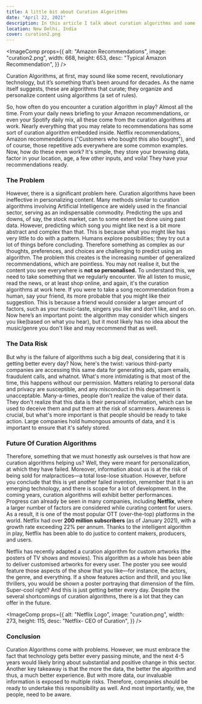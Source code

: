 ```yaml
---
title: A little bit about Curation Algorithms
date: "April 22, 2021"
description: In this article I talk about curation algorithms and some of their lesser known flaws. These algorithms are present everywhere and it is important to know how these work.
location: New Delhi, India
cover: curation2.png
---
```


<ImageComp
  props={{
    alt: "Amazon Recommendations",
    image: "curation2.png",
    width: 668,
    height: 653,
    desc: "Typical Amazon Recommendation",
  }}
/>

Curation Algorithms, at first, may sound like some recent, revolutionary technology, but it’s something that’s been around for decades. As the name itself suggests, these are algorithms that curate; they organize and personalize content using algorithms (a set of rules).

So, how often do you encounter a curation algorithm in play? Almost all the time. From your daily news briefing to your Amazon recommendations, or even your Spotify daily mix, all these come from the curation algorithms at work. Nearly everything that you may relate to recommendations has some sort of curation algorithm embedded inside. Netflix recommendations, Amazon recommendations ("Customers who bought this also bought"), and of course, those repetitive ads everywhere are some common examples.
Now, how do these even work? It's simple, they store your browsing data, factor in your location, age, a few other inputs, and voila! They have your recommendations ready.

### The Problem

However, there is a significant problem here. Curation algorithms have been ineffective in personalizing content. Many methods similar to curation algorithms involving Artificial Intelligence are widely used in the financial sector, serving as an indispensable commodity. Predicting the ups and downs, of say, the stock market, can to some extent be done using past data. However, predicting which song you might like next is a bit more abstract and complex than that. This is because what you might like has very little to do with a pattern. Humans explore possibilities; they try out a lot of things before concluding. Therefore something as complex as our thoughts, preferences, and choices are challenging to predict using an algorithm.
The problem this creates is the increasing number of generalized recommendations, which are pointless. You may not realise it, but the content you see everywhere is **not so personalised.**
To understand this, we need to take something that we regularly encounter. We all listen to music, read the news, or at least shop online, and again, it's the curation algorithms at work here. If you were to take a song recommendation from a human, say your friend, its more probable that you might like their suggestion. This is because a friend would consider a larger amount of factors, such as your music-taste, singers you like and don't like, and so on. Now here’s an important point: the algorithm may consider which singers you like(based on what you hear), but it most likely has no idea about the music/genre you don't like and may recommend that as well.

### The Data Risk

But why is the failure of algorithms such a big deal, considering that it is getting better every day?
Now, here's the twist: various third-party companies are accessing this same data for generating ads, spam emails, fraudulent calls, and whatnot. What's more intimidating is that most of the time, this happens without our permission. Matters relating to personal data and privacy are susceptible, and any misconduct in this department is unacceptable.
Many-a-times, people don't realize the value of their data. They don't realize that this data is their personal information, which can be used to deceive them and put them at the risk of scammers. Awareness is crucial, but what's more important is that people should be ready to take action. Large companies hold humongous amounts of data, and it is important to ensure that it's safely stored.

### Future Of Curation Algorithms

Therefore, something that we must honestly ask ourselves is that how are curation algorithms helping us? Well, they were meant for personalization, at which they have failed. Moreover, information about us is at the risk of being sold for malpractices—a total lose-lose situation.
However, before you conclude that this is yet another failed invention, remember that it is an emerging technology, and there is scope for a lot of development. In the coming years, curation algorithms will exhibit better performances. Progress can already be seen in many companies, including **Netflix**, where a larger number of factors are considered while curating content for users. As a result, it is one of the most popular OTT (over-the-top) platforms in the world. Netflix had over **200 million subscribers** (as of January 2021), with a growth rate exceeding 22% per annum. Thanks to the intelligent algorithm in play, Netflix has been able to do justice to content makers, producers, and users.

Netflix has recently adapted a curation algorithm for custom artworks (the posters of TV shows and movies). This algorithm as a whole has been able to deliver customised artworks for every user. The poster you see would feature those aspects of the show that you like—for instance, the actors, the genre, and everything. If a show features action and thrill, and you like thrillers, you would be shown a poster portraying that dimension of the film. Super-cool right? And this is just getting better every day. Despite the several shortcomings of curation algorithms, there is a lot that they can offer in the future.

<ImageComp
  props={{
    alt: "Netflix Logo",
    image: "curation.png",
    width: 273,
    height: 115,
    desc: "Netflix- CEO of Curation",
  }}
/>

### Conclusion

Curation Algorithms come with problems. However, we must embrace the fact that technology gets better every passing minute, and the next 4-5 years would likely bring about substantial and positive change in this sector. Another key takeaway is that the more the data, the better the algorithm and thus, a much better experience. But with more data, our invaluable information is exposed to multiple risks. Therefore, companies should be ready to undertake this responsibility as well. And most importantly, we, the people, need to be aware.
